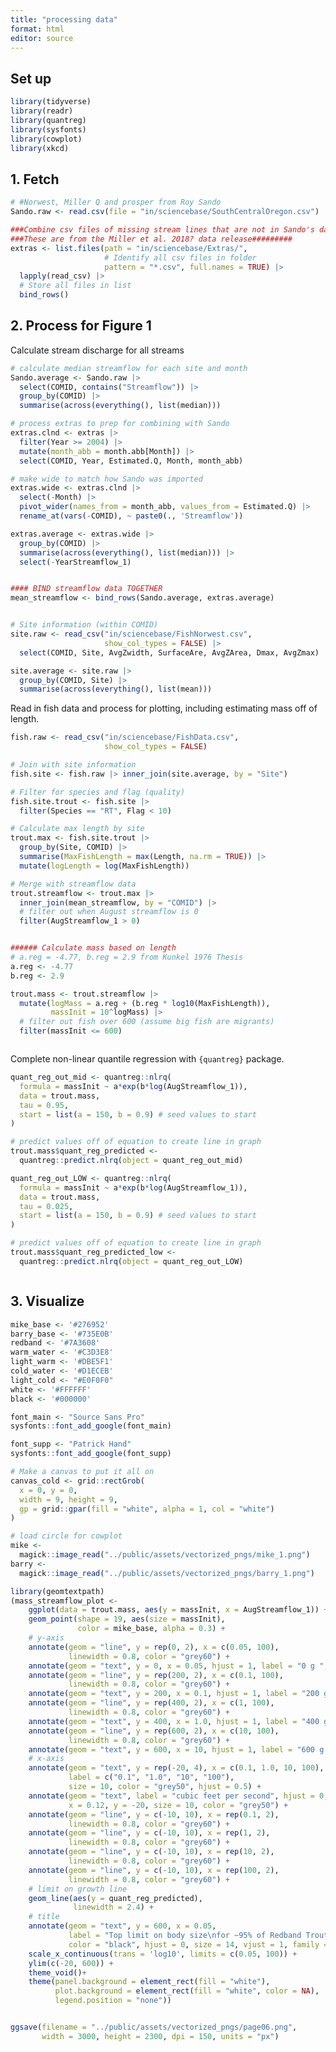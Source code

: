 ```yaml
---
title: "processing data"
format: html
editor: source
---
```


## Set up

```r

library(tidyverse)
library(readr)
library(quantreg)
library(sysfonts)
library(cowplot)
library(xkcd)

```

## 1. Fetch


```r
# #Norwest, Miller Q and prosper from Roy Sando
Sando.raw <- read.csv(file = "in/sciencebase/SouthCentralOregon.csv") 

###Combine csv files of missing stream lines that are not in Sando's data release#########
###These are from the Miller et al. 2018? data release#########
extras <- list.files(path = "in/sciencebase/Extras/", 
                     # Identify all csv files in folder
                     pattern = "*.csv", full.names = TRUE) |>
  lapply(read_csv) |>                                            
  # Store all files in list
  bind_rows()

```

## 2. Process for Figure 1

Calculate stream discharge for all streams

```r
# calculate median streamflow for each site and month
Sando.average <- Sando.raw |>
  select(COMID, contains("Streamflow")) |>
  group_by(COMID) |>
  summarise(across(everything(), list(median)))

# process extras to prep for combining with Sando
extras.clnd <- extras |> 
  filter(Year >= 2004) |>
  mutate(month_abb = month.abb[Month]) |>
  select(COMID, Year, Estimated.Q, Month, month_abb)

# make wide to match how Sando was imported
extras.wide <- extras.clnd |>
  select(-Month) |> 
  pivot_wider(names_from = month_abb, values_from = Estimated.Q) |>
  rename_at(vars(-COMID), ~ paste0(., 'Streamflow'))

extras.average <- extras.wide |>
  group_by(COMID) |>
  summarise(across(everything(), list(median))) |>
  select(-YearStreamflow_1)


#### BIND streamflow data TOGETHER
mean_streamflow <- bind_rows(Sando.average, extras.average)


# Site information (within COMID)
site.raw <- read_csv("in/sciencebase/FishNorwest.csv",
                     show_col_types = FALSE) |>
  select(COMID, Site, AvgZwidth, SurfaceAre, AvgZArea, Dmax, AvgZmax)

site.average <- site.raw |>
  group_by(COMID, Site) |>
  summarise(across(everything(), list(mean)))

```

Read in fish data and process for plotting, including estimating mass off of length.

```r
fish.raw <- read_csv("in/sciencebase/FishData.csv",
                     show_col_types = FALSE)

# Join with site information
fish.site <- fish.raw |> inner_join(site.average, by = "Site")

# Filter for species and flag (quality)
fish.site.trout <- fish.site |>
  filter(Species == "RT", Flag < 10)

# Calculate max length by site
trout.max <- fish.site.trout |> 
  group_by(Site, COMID) |>
  summarise(MaxFishLength = max(Length, na.rm = TRUE)) |>
  mutate(logLength = log(MaxFishLength)) 

# Merge with streamflow data
trout.streamflow <- trout.max |>
  inner_join(mean_streamflow, by = "COMID") |>
  # filter out when August streamflow is 0
  filter(AugStreamflow_1 > 0)


###### Calculate mass based on length
# a.reg = -4.77, b.reg = 2.9 from Kunkel 1976 Thesis
a.reg <- -4.77
b.reg <- 2.9

trout.mass <- trout.streamflow |>
  mutate(logMass = a.reg + (b.reg * log10(MaxFishLength)),
         massInit = 10^logMass) |>
  # filter out fish over 600 (assume big fish are migrants)
  filter(massInit <= 600)



```

Complete non-linear quantile regression with `{quantreg}` package.

```r
quant_reg_out_mid <- quantreg::nlrq(
  formula = massInit ~ a*exp(b*log(AugStreamflow_1)),
  data = trout.mass,
  tau = 0.95,
  start = list(a = 150, b = 0.9) # seed values to start
)

# predict values off of equation to create line in graph
trout.mass$quant_reg_predicted <- 
  quantreg::predict.nlrq(object = quant_reg_out_mid)

quant_reg_out_LOW <- quantreg::nlrq(
  formula = massInit ~ a*exp(b*log(AugStreamflow_1)),
  data = trout.mass,
  tau = 0.025,
  start = list(a = 150, b = 0.9) # seed values to start
)

# predict values off of equation to create line in graph
trout.mass$quant_reg_predicted_low <- 
  quantreg::predict.nlrq(object = quant_reg_out_LOW)



```


## 3. Visualize
```r
mike_base <- '#276952'
barry_base <- '#735E0B'
redband <- '#7A3608'
warm_water <- '#C3D3E8'
light_warm <- '#DBE5F1'
cold_water <- '#D1ECEB'
light_cold <- "#E0F0F0"
white <- '#FFFFFF'
black <- '#000000'

font_main <- "Source Sans Pro"
sysfonts::font_add_google(font_main)

font_supp <- "Patrick Hand"
sysfonts::font_add_google(font_supp)

# Make a canvas to put it all on
canvas_cold <- grid::rectGrob(
  x = 0, y = 0, 
  width = 9, height = 9,
  gp = grid::gpar(fill = "white", alpha = 1, col = "white")
)

# load circle for cowplot
mike <- 
  magick::image_read("../public/assets/vectorized_pngs/mike_1.png")
barry <-
  magick::image_read("../public/assets/vectorized_pngs/barry_1.png")
```



```r

library(geomtextpath)
(mass_streamflow_plot <-
    ggplot(data = trout.mass, aes(y = massInit, x = AugStreamflow_1)) +
    geom_point(shape = 19, aes(size = massInit), 
               color = mike_base, alpha = 0.3) + 
    # y-axis
    annotate(geom = "line", y = rep(0, 2), x = c(0.05, 100),
             linewidth = 0.8, color = "grey60") +
    annotate(geom = "text", y = 0, x = 0.05, hjust = 1, label = "0 g ", size = 10, color = "grey50") +
    annotate(geom = "line", y = rep(200, 2), x = c(0.1, 100),
             linewidth = 0.8, color = "grey60") +
    annotate(geom = "text", y = 200, x = 0.1, hjust = 1, label = "200 g ", size = 10, color = "grey50") +
    annotate(geom = "line", y = rep(400, 2), x = c(1, 100),
             linewidth = 0.8, color = "grey60") +
    annotate(geom = "text", y = 400, x = 1.0, hjust = 1, label = "400 g ", size = 10, color = "grey50") +
    annotate(geom = "line", y = rep(600, 2), x = c(10, 100),
             linewidth = 0.8, color = "grey60") +
    annotate(geom = "text", y = 600, x = 10, hjust = 1, label = "600 g ", size = 10, color = "grey50") +
    # x-axis 
    annotate(geom = "text", y = rep(-20, 4), x = c(0.1, 1.0, 10, 100), 
             label = c("0.1", "1.0", "10", "100"), 
             size = 10, color = "grey50", hjust = 0.5) +
    annotate(geom = "text", label = "cubic feet per second", hjust = 0, 
             x = 0.12, y = -20, size = 10, color = "grey50") +
    annotate(geom = "line", y = c(-10, 10), x = rep(0.1, 2),
             linewidth = 0.8, color = "grey60") +
    annotate(geom = "line", y = c(-10, 10), x = rep(1, 2),
             linewidth = 0.8, color = "grey60") +
    annotate(geom = "line", y = c(-10, 10), x = rep(10, 2),
             linewidth = 0.8, color = "grey60") +
    annotate(geom = "line", y = c(-10, 10), x = rep(100, 2),
             linewidth = 0.8, color = "grey60") +
    # limit on growth line
    geom_line(aes(y = quant_reg_predicted),
              linewidth = 2.4) +  
    # title
    annotate(geom = "text", y = 600, x = 0.05,
             label = "Top limit on body size\nfor ~95% of Redband Trout\nbased on streamflow",
             color = "black", hjust = 0, size = 14, vjust = 1, family = font_main, fontface = "bold") +
    scale_x_continuous(trans = 'log10', limits = c(0.05, 100)) +
    ylim(c(-20, 600)) +
    theme_void()+
    theme(panel.background = element_rect(fill = "white"),
          plot.background = element_rect(fill = "white", color = NA),
          legend.position = "none")) 


ggsave(filename = "../public/assets/vectorized_pngs/page06.png", 
       width = 3000, height = 2300, dpi = 150, units = "px")

```
